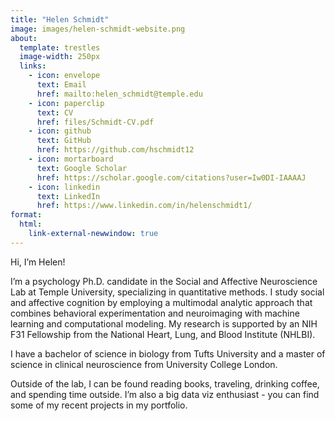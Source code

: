 ```yaml
---
title: "Helen Schmidt"
image: images/helen-schmidt-website.png
about:
  template: trestles
  image-width: 250px
  links: 
    - icon: envelope
      text: Email
      href: mailto:helen_schmidt@temple.edu
    - icon: paperclip
      text: CV
      href: files/Schmidt-CV.pdf
    - icon: github
      text: GitHub
      href: https://github.com/hschmidt12
    - icon: mortarboard
      text: Google Scholar
      href: https://scholar.google.com/citations?user=Iw0DI-IAAAAJ
    - icon: linkedin
      text: LinkedIn
      href: https://www.linkedin.com/in/helenschmidt1/
format: 
  html:
    link-external-newwindow: true     
---
```

Hi, I'm Helen!

I'm a psychology Ph.D. candidate in the [Social and Affective Neuroscience Lab](https://sites.temple.edu/sanlab/){style="text-decoration:none"} at Temple University, specializing in quantitative methods. I study social and affective cognition by employing a multimodal analytic approach that combines behavioral experimentation and neuroimaging with machine learning and computational modeling. My research is supported by an [NIH F31 Fellowship](https://researchtraining.nih.gov/programs/fellowships/F31){style="text-decoration:none"} from the [National Heart, Lung, and Blood Institute (NHLBI)](https://www.nhlbi.nih.gov/){style="text-decoration:none"}. 

I have a bachelor of science in biology from Tufts University and a master of science in clinical neuroscience from University College London. 

Outside of the lab, I can be found reading books, traveling, drinking coffee, and spending time outside. I'm also a big data viz enthusiast - you can find some of my recent projects in my [portfolio](portfolio.qmd){style="text-decoration:none"}.
<!-- bootstrap icons https://icons.getbootstrap.com/ -->